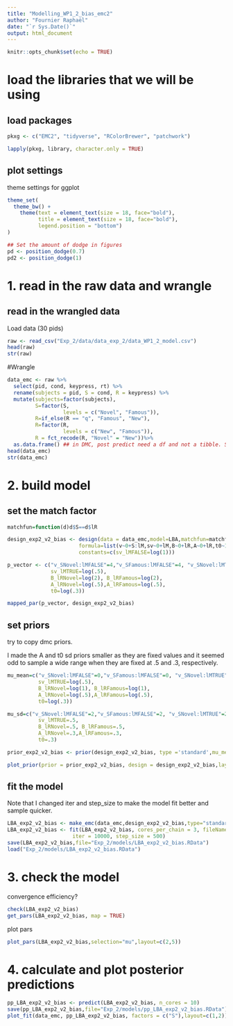 ```yaml
---
title: "Modelling_WP1_2_bias_emc2"
author: "Fournier Raphaël"
date: "`r Sys.Date()`"
output: html_document
---
```


```r
knitr::opts_chunk$set(echo = TRUE)
```

# load the libraries that we will be using #

## load packages ##

```r
pkxg <- c("EMC2", "tidyverse", "RColorBrewer", "patchwork")

lapply(pkxg, library, character.only = TRUE)
```

## plot settings ##

theme settings for ggplot

```r
theme_set(
  theme_bw() +
    theme(text = element_text(size = 18, face="bold"), 
          title = element_text(size = 18, face="bold"),
          legend.position = "bottom")
)

## Set the amount of dodge in figures
pd <- position_dodge(0.7)
pd2 <- position_dodge(1)
```

# 1. read in the raw data and wrangle

## read in the wrangled data ##

Load data (30 pids)

```r
raw <- read_csv("Exp_2/data/data_exp_2/data_WP1_2_model.csv")
head(raw)
str(raw)
```

#Wrangle
```r
data_emc <- raw %>%
  select(pid, cond, keypress, rt) %>% 
  rename(subjects = pid, S = cond, R = keypress) %>% 
  mutate(subjects=factor(subjects),
         S=factor(S,
                  levels = c("Novel", "Famous")),
         R=if_else(R == "q", "Famous", "New"),
         R=factor(R,
                  levels = c("New", "Famous")),
         R = fct_recode(R, "Novel" = "New"))%>% 
  as.data.frame() ## in DMC, post predict need a df and not a tibble. Same for EMC2 I think.
head(data_emc)
str(data_emc)
```

# 2. build model #

## set the match factor  ##

```r
matchfun=function(d)d$S==d$lR
```

```r
design_exp2_v2_bias <- design(data = data_emc,model=LBA,matchfun=matchfun,
                       formula=list(v~0+S:lM,sv~0+lM,B~0+lR,A~0+lR,t0~1),
                       constants=c(sv_lMFALSE=log(1)))
```

```r
p_vector <- c("v_SNovel:lMFALSE"=4,"v_SFamous:lMFALSE"=4, "v_SNovel:lMTRUE"=4, "v_SFamous:lMTRUE"=4,
              sv_lMTRUE=log(.5), 
              B_lRNovel=log(2), B_lRFamous=log(2),
              A_lRNovel=log(.5),A_lRFamous=log(.5),
              t0=log(.3))

mapped_par(p_vector, design_exp2_v2_bias)
```

## set priors ##

try to copy dmc priors.

I made the A and t0 sd priors smaller as they are fixed values and it seemed odd to sample a wide range when they are fixed at .5 and .3, respectively.

```r
mu_mean=c("v_SNovel:lMFALSE"=0,"v_SFamous:lMFALSE"=0, "v_SNovel:lMTRUE"=1, "v_SFamous:lMTRUE"=1,
          sv_lMTRUE=log(.5), 
          B_lRNovel=log(1), B_lRFamous=log(1),
          A_lRNovel=log(.5),A_lRFamous=log(.5),
          t0=log(.3))

mu_sd=c("v_SNovel:lMFALSE"=2,"v_SFamous:lMFALSE"=2, "v_SNovel:lMTRUE"=2, "v_SFamous:lMTRUE"=2,
          sv_lMTRUE=.5, 
          B_lRNovel=.5, B_lRFamous=.5,
          A_lRNovel=.3,A_lRFamous=.3,
          t0=.3)

prior_exp2_v2_bias <- prior(design_exp2_v2_bias, type ='standard',mu_mean=mu_mean,mu_sd=mu_sd)

plot_prior(prior = prior_exp2_v2_bias, design = design_exp2_v2_bias,layout=c(3,3))
```            

## fit the model ##

Note that I changed iter and step_size to make the model fit better and sample quicker.

```r
LBA_exp2_v2_bias <- make_emc(data_emc,design_exp2_v2_bias,type="standard",  prior=prior_exp2_v2_bias)
LBA_exp2_v2_bias <- fit(LBA_exp2_v2_bias, cores_per_chain = 3, fileName="Exp_2/models/tmp.RData",
                     iter = 10000, step_size = 500)
save(LBA_exp2_v2_bias,file="Exp_2/models/LBA_exp2_v2_bias.RData") 
load("Exp_2/models/LBA_exp2_v2_bias.RData")
```

# 3. check the model #

convergence 
efficiency?

```r
check(LBA_exp2_v2_bias)
get_pars(LBA_exp2_v2_bias, map = TRUE)
```

plot pars

```r
plot_pars(LBA_exp2_v2_bias,selection="mu",layout=c(2,5))
```

# 4. calculate and plot posterior predictions #

```r
pp_LBA_exp2_v2_bias <- predict(LBA_exp2_v2_bias, n_cores = 10)
save(pp_LBA_exp2_v2_bias,file="Exp_2/models/pp_LBA_exp2_v2_bias.RData")
plot_fit(data_emc, pp_LBA_exp2_v2_bias, factors = c("S"),layout=c(1,2))
```

